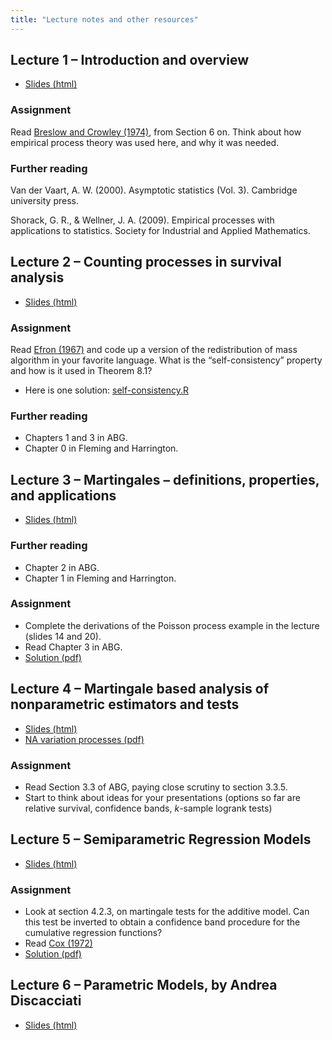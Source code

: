 ```yaml
---
title: "Lecture notes and other resources"
---
```


## Lecture 1 -- Introduction and overview

- [Slides (html)](notes/01-introduction.html)

### Assignment

Read [Breslow and Crowley (1974)](breslow-crowley-1974.pdf), from Section 6 on. Think about how empirical process theory was used here, and why it was needed. 

### Further reading

Van der Vaart, A. W. (2000). Asymptotic statistics (Vol. 3). Cambridge university press.

Shorack, G. R., & Wellner, J. A. (2009). Empirical processes with applications to statistics. Society for Industrial and Applied Mathematics.

## Lecture 2 -- Counting processes in survival analysis

- [Slides (html)](notes/02-counting-intro.html)

### Assignment

Read [Efron (1967)](Efron1967.pdf) and code up a version of the redistribution of mass algorithm in your favorite language. What is the "self-consistency" property and how is it used in Theorem 8.1? 

- Here is one solution: [self-consistency.R](self-consistency.html)

### Further reading

- Chapters 1 and 3 in ABG.
- Chapter 0 in Fleming and Harrington.

## Lecture 3 -- Martingales -- definitions, properties, and applications

- [Slides (html)](notes/03-martingale-intro.html)

### Further reading

- Chapter 2 in ABG.
- Chapter 1 in Fleming and Harrington.

### Assignment

- Complete the derivations of the Poisson process example in the lecture (slides 14 and 20).
- Read Chapter 3 in ABG.
- [Solution (pdf)](poisson-process.pdf)

## Lecture 4 -- Martingale based analysis of nonparametric estimators and tests

- [Slides (html)](notes/04-nonparametrics.html)
- [NA variation processes (pdf)](notes/na-variation.pdf)

### Assignment

- Read Section 3.3 of ABG, paying close scrutiny to section 3.3.5. 
- Start to think about ideas for your presentations (options so far are relative survival, confidence bands, $k$-sample logrank tests)

## Lecture 5 -- Semiparametric Regression Models

- [Slides (html)](notes/05-regression.html)

### Assignment

- Look at section 4.2.3, on martingale tests for the additive model. Can this test be inverted to obtain a confidence band procedure for the cumulative regression functions? 
- Read [Cox (1972)](Cox-1972.pdf)
- [Solution (pdf)](aareg-conf-bands.pdf)


## Lecture 6 -- Parametric Models, by Andrea Discacciati

- [Slides (html)](notes/06-parametric-models.html)
